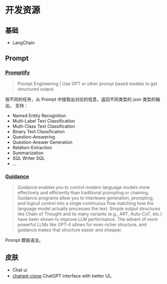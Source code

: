 # 开发资源
## 基础
* LangChain

## Prompt
### [Promptify](https://github.com/promptslab/Promptify)
> Prompt Engineering | Use GPT or other prompt based models to get structured output.  

按不同的任务，从 Prompt 中提取出对应的信息，返回不同类型的 json 类型的输出。 支持：
* Named Entity Recognition
* Multi-Label Text Classification
* Multi-Class Text Classification
* Binary Text Classification
* Question-Answering 
* Question-Answer Generation
* Relation-Extraction
* Summarization
* SQL Writer SQL
* ...

### [Guidance](https://github.com/microsoft/guidance)
> Guidance enables you to control modern language models more effectively and efficiently than traditional prompting or chaining. Guidance programs allow you to interleave generation, prompting, and logical control into a single continuous flow matching how the language model actually processes the text. Simple output structures like Chain of Thought and its many variants (e.g., ART, Auto-CoT, etc.) have been shown to improve LLM performance. The advent of more powerful LLMs like GPT-4 allows for even richer structure, and guidance makes that structure easier and cheaper.

Prompt 模板语法。

## 皮肤
* Chat ui
* [chatgpt-clone](https://github.com/xtekky/chatgpt-clone) ChatGPT interface with better UI。
